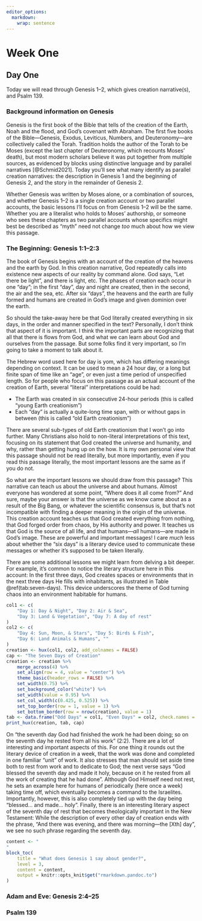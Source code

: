 ```yaml
---
editor_options: 
  markdown: 
    wrap: sentence
---
```


# Week One {#week1}

## Day One {#day1}

Today we will read through Genesis 1--2, which gives creation narrative(s), and Psalm 139.

### Background information on Genesis {#genesis}

Genesis is the first book of the Bible that tells of the creation of the Earth, Noah and the flood, and God's covenant with Abraham.
The first five books of the Bible---Genesis, Exodus, Leviticus, Numbers, and Deuteronomy---are collectively called the Torah.
Tradition holds the author of the Torah to be Moses (except the last chapter of Deuteronomy, which recounts Moses' death), but most modern scholars believe it was put together from multiple sources, as evidenced by blocks using distinctive language and by parallel narratives [@Schmid2021].
Today you'll see what many identify as parallel creation narratives: the description in Genesis 1 and the beginning of Genesis 2, and the story in the remainder of Genesis 2.

Whether Genesis was written by Moses alone, or a combination of sources, and whether Genesis 1--2 is a single creation account or two parallel accounts, the basic lessons I'll focus on from Genesis 1--2 will be the same.
Whether you are a literalist who holds to Moses' authorship, or someone who sees these chapters as two parallel accounts whose specifics might best be described as "myth" need not change *too* much about how we view this passage.

### The Beginning: Genesis 1:1--2:3 {#genesis1}

The book of Genesis begins with an account of the creation of the heavens and the earth by God.
In this creation narrative, God repeatedly calls into existence new aspects of our reality by command alone.
God says, "Let there be light", and there is light, etc.
The phases of creation each occur in one "day"; in the first "day", day and night are created, then in the second, the air and the sea, etc.
After six "days", the heavens and the earth are fully formed and humans are created in God's image and given dominion over the earth.

So should the take-away here be that God literally created everything in six days, in the order and manner specified in the text?
Personally, I don't think that aspect of it is important.
I think the important parts are recognizing that all that there is flows from God, and what we can learn about God and ourselves from the passage.
But some folks find it very important, so I'm going to take a moment to talk about it.

The Hebrew word used here for day is yom, which has differing meanings depending on context.
It can be used to mean a 24 hour day, or a long but finite span of time like an "age", or even just a time period of unspecified length.
So for people who focus on this passage as an actual account of the creation of Earth, several "literal" interpretations could be had:

-   The Earth was created in six consecutive 24-hour periods (this is called "young Earth creationism")
-   Each "day" is actually a quite-long time span, with or without gaps in between (this is called "old Earth creationism")

There are several sub-types of old Earth creationism that I won't go into further.
Many Christians also hold to non-literal interpretations of this text, focusing on its statement that God created the universe and humanity, and why, rather than getting hung up on the how.
It is my own personal view that this passage should not be read literally, but more importantly, even if you read this passage literally, the most important lessons are the same as if you do not.

So what are the important lessons we should draw from this passage?
This narrative can teach us about the universe and about humans.
Almost everyone has wondered at some point, "Where does it all come from?" And sure, maybe your answer is that the universe as we know came about as a result of the Big Bang, or whatever the scientific consensus is, but that's not incompatible with finding a deeper meaning in the origin of the universe.
This creation account teaches us that God created everything from nothing, that God forged order from chaos, by His authority and power.
It teaches us that God is the source of all life, and that humans---*all* humans---are made in God's image.
These are powerful and important messages!
I care *much* less about whether the "six days" is a literary device used to communicate these messages or whether it's supposed to be taken literally.

There are some additional lessons we might learn from delving a bit deeper.
For example, it's common to notice the literary structure here in this account: In the first three days, God creates spaces or environments that in the next three days He fills with inhabitants, as illustrated in Table \@ref(tab:seven-days).
This device underscores the theme of God turning chaos into an environment habitable for humans.

```r
col1 <- c(
    "Day 1: Day & Night", "Day 2: Air & Sea",
    "Day 3: Land & Vegetation", "Day 7: A day of rest"
)
col2 <- c(
    "Day 4: Sun, Moon, & Stars", "Day 5: Birds & Fish",
    "Day 6: Land Animals & Humans", ""
)
creation <- hux(col1, col2, add_colnames = FALSE)
cap <- "The Seven Days of Creation"
creation <- creation %>% 
    merge_across(4) %>% 
    set_align(row = 4, value = "center") %>% 
    theme_basic(header_rows = FALSE) %>% 
    set_width(0.75) %>% 
    set_background_color("white") %>% 
    set_width(value = 0.95) %>% 
    set_col_width(c(0.425, 0.525)) %>% 
    set_top_border(row = 1, value = 1) %>%
    set_bottom_border(row = nrow(creation), value = 1)
tab <- data.frame("Odd Days" = col1, "Even Days" = col2, check.names = FALSE)
print_hux(creation, tab, cap)
```

On "the seventh day God had finished the work he had been doing; so on the seventh day he rested from all his work" (2:2).
There are a lot of interesting and important aspects of this.
For one thing it rounds out the literary device of creation in a week, that the work was done and completed in one familiar "unit" of work.
It also stresses that man should set aside time both to rest from work and to dedicate to God; the next verse says "God blessed the seventh day and made it holy, because on it he rested from all the work of creating that he had done".
Although God Himself need not rest, he sets an example here for humans of periodically (here once a week) taking time off, which eventually becomes a command to the Israelites.
Importantly, however, this is also completely tied up with the day being "blessed... and made... holy".
Finally, there is an interesting literary aspect of the seventh day of rest that becomes theologically important in the New Testament: While the description of every other day of creation ends with the phrase, "And there was evening, and there was morning---the [Xth] day", we see no such phrase regarding the seventh day.

```r
content <- "
"
block_toc(
    title = "What does Genesis 1 say about gender?",
    level = 3,
    content = content,
    output = knitr::opts_knit$get("rmarkdown.pandoc.to")
)
```

### Adam and Eve: Genesis 2:4--25 {#genesis2}

### Psalm 139 {#psalm139}
